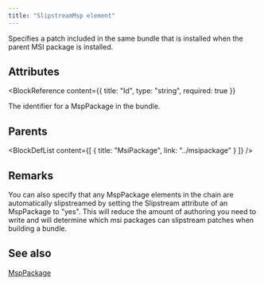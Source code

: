 ```yaml
---
title: "SlipstreamMsp element"
---
```



Specifies a patch included in the same bundle that is installed when the parent MSI package is installed.


## Attributes

<BlockWrapper>

  <BlockReference
    content={{
      title: "Id",
      type: "string",
      required: true
    }}
  >
  The identifier for a MspPackage in the bundle.
  </BlockReference>

</BlockWrapper>


## Parents

<BlockDefList content={[
    {
      title: "MsiPackage",
      link: "../msipackage"
    }
  ]}
/>

## Remarks

You can also specify that any MspPackage elements in the chain are automatically slipstreamed by setting the Slipstream attribute of an MspPackage to "yes". This will reduce the amount of authoring you need to write and will determine which msi packages can slipstream patches when building a bundle.



## See also
[MspPackage](../msppackage)